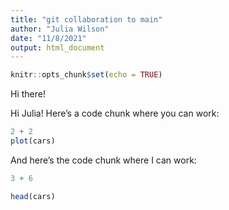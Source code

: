 ```yaml
---
title: "git collaboration to main"
author: "Julia Wilson"
date: "11/8/2021"
output: html_document
---
```


```r
knitr::opts_chunk$set(echo = TRUE)
```


Hi there! 

Hi Julia! Here's a code chunk where you can work:

```r
2 + 2
plot(cars)
```


And here's the code chunk where I can work:

```r
3 + 6

head(cars)
```



